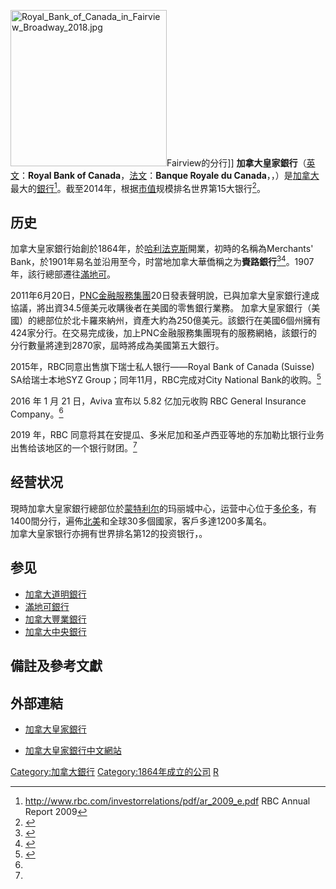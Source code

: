{{NoteTA
|G1=TO
| 1 = zh-hans:哈利法克斯;zh-hk:哈利法斯;zh-tw:哈利法克斯;
}}
{{Infobox company
| name            = 加拿大皇家银行<br>Royal Bank of Canada<br>Banque Royale du Canada
| logo            =
| image           = Royal Bank Building.jpg
| image_caption   = 加拿大皇家銀行的總部－多倫多的[[皇家銀行廣場|皇家銀行廣場]]
| type            = [[上市公司|上市公司]]
| traded_as       = {{Tsx|RY}}<br>{{nyse|RY}}<br>{{SWX|RY}}
| ISIN            = CA7800871021
| foundation      = [[Halifax_Regional_Municipality|Halifax]], [[Nova_Scotia|Nova Scotia]]<br />{{start date and age|1864}}<ref>{{harvnb|McDowall|1993|loc=[http://www.rbc.com/history/_assets-custom/pdf/Quick-to-the-Frontier-Introduction.pdf Inlay]}}</ref>
| location        = {{CAN}}[[安大略|安大略]][[多伦多|多伦多]]{{tsl|en|Royal Bank Plaza}}
| key_people      = {{tsl|en|David I. McKay}}（[[主席|主席]]及[[執行長|執行長]]）
| industry        = [[金融服務|金融服務]]
| services        = [[零售銀行|零售銀行]]、[[商業銀行|商業銀行]]、[[投資銀行|投資銀行]]、[[房地產抵押|房地產抵押]]、[[私人銀行服務|私人銀行服務]]、[[財富管理|財富管理]]、[[信用卡|信用卡]]、[[金融服務|金融服務]]
| revenue         = 471.04亿加元（2020年）
| net_income      = 111.64亿加元（2020年）
| assets          = 14289.35亿加元（2020年）
| num_employees   = {{increase}} 82491人（2020年）
| subsid          = {{ubl|{{tsl|en|City National Bank (California)|City National Bank}}|{{tsl|en|RBC Bank}}|{{tsl|en|Royal Bank of Trinidad and Tobago}}}}
| homepage        = {{URL|rbc.com}}
}}
[[File:Royal_Bank_of_Canada_in_Fairview_Broadway_2018.jpg|250px]]Fairview的分行]]
'''加拿大皇家銀行'''（[[英文|英文]]：'''Royal Bank of Canada'''，[[法文|法文]]：'''Banque Royale du Canada'''，{{tsx|RY}}，{{nyse|RY}}）是[[加拿大|加拿大]]最大的[[銀行|銀行]]<ref>http://www.rbc.com/investorrelations/pdf/ar_2009_e.pdf {{Wayback|url=http://www.rbc.com/investorrelations/pdf/ar_2009_e.pdf |date=20120130071903 }} RBC Annual Report 2009</ref>。截至2014年，根据[[市值|市值]]规模排名世界第15大银行<ref name="by-marketcap">{{cite web |url=http://www.relbanks.com/worlds-top-banks/market-cap |title=World's Largest Banks by market capitalization 2014 |publisher=relbanks.com |date=2014 |accessdate=2015-03-08 |archive-date=2015-03-17 |archive-url=https://web.archive.org/web/20150317201620/http://www.relbanks.com/worlds-top-banks/market-cap |dead-url=yes }}</ref>。

==历史==
加拿大皇家銀行始創於1864年，於[[哈利法克斯|哈利法克斯]]開業，初時的名稱為Merchants' Bank，於1901年易名並沿用至今，时當地加拿大華僑稱之为'''賚路銀行'''<ref>{{Cite web |url=http://www.multiculturalcanada.ca/node/114705 |title=1929年5月10日加拿大大漢公報第一頁左下角【賚路銀行】廣告 |accessdate=2010年7月31日 |archive-date=2011年9月29日 |archive-url=https://web.archive.org/web/20110929231326/http://www.multiculturalcanada.ca/node/114705 |dead-url=no }}</ref><ref>{{Cite web |url=http://chinesetimes.lib.sfu.ca/ctimes-35512/page-1 |title=2019年3月加拿大SFU大學圖書舘電子存檔的1929年5月10日加拿大大漢公報第一頁左下角【賚路銀行】廣告 |access-date=2019年3月10日 |archive-date=2021年4月11日 |archive-url=https://web.archive.org/web/20210411220405/http://chinesetimes.lib.sfu.ca/ctimes-35512/page-1 }}</ref>。1907年，該行總部遷往[[滿地可|滿地可]]。

2011年6月20日，[[PNC金融服務集團|PNC金融服務集團]]20日發表聲明說，已與加拿大皇家銀行達成協議，將出資34.5億美元收購後者在美國的零售銀行業務。
加拿大皇家銀行（美國）的總部位於北卡羅來納州，資產大約為250億美元。該銀行在美國6個州擁有424家分行。在交易完成後，加上PNC金融服務集團現有的服務網絡，該銀行的分行數量將達到2870家，屆時將成為美國第五大銀行。

2015年，RBC同意出售旗下瑞士私人银行——Royal Bank of Canada (Suisse) SA给瑞士本地SYZ Group；同年11月，RBC完成对City National Bank的收购。<ref name="mg21">{{Cite web|url=https://www.mg21.com/ry.html|title=加拿大最大银行：加拿大皇家银行Royal Bank of Canada(RY)|date=2021-08-22|access-date=2021-08-24|archive-date=2021-11-28|archive-url=https://web.archive.org/web/20211128165607/https://www.mg21.com/ry.html}}</ref>

2016 年 1 月 21 日，Aviva 宣布以 5.82 亿加元收购 RBC General Insurance Company。<ref name="mg21"/>

2019 年，RBC 同意将其在安提瓜、多米尼加和圣卢西亚等地的东加勒比银行业务出售给该地区的一个银行财团。<ref name="mg21"/>

==经营状况==
現時加拿大皇家銀行總部位於[[蒙特利尔|蒙特利尔]]的玛丽城中心，运营中心位于[[多伦多|多伦多]]，有1400間分行，遍佈[[北美|北美]]和全球30多個國家，客戶多達1200多萬名。
<br />
加拿大皇家银行亦拥有世界排名第12的投资银行，{{link-en|RBC Capital Markets|RBC Capital Markets}}。

== 参见 ==
*[[道明加拿大信託銀行|加拿大道明銀行]]
*[[滿地可銀行|滿地可銀行]]
*[[加拿大豐業銀行|加拿大豐業銀行]]
*[[加拿大中央銀行|加拿大中央銀行]]

== 備註及參考文獻 ==
<references/>

== 外部連結 ==
* {{en icon}}[http://www.rbcroyalbank.com/ 加拿大皇家銀行]{{Wayback|url=http://www.rbcroyalbank.com/ |date=20070127053118 }}
* [http://www.rbc.com/chinese/canada/ 加拿大皇家銀行中文網站]{{Wayback|url=http://www.rbc.com/chinese/canada/ |date=20130420080424 }}

{{标普TSX60指数}}
{{加拿大銀行}}

[[Category:加拿大銀行|Category:加拿大銀行]]
[[Category:1864年成立的公司|Category:1864年成立的公司]]
[[Category:标普TSX60指数|R]]